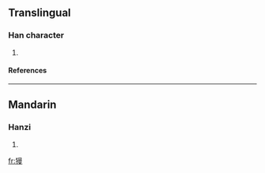 ==Translingual==
===Han character===
{{Han char|rn=94|rad=犬|as=11|sn=14|four=4624<sub>7</sub>|canj=大竹日田水 (KHAWE)}}
# {{defn|Han|sort=犬11}}
====References====
{{Han ref|kx=0717.180|dkj=20626|dj=1129.020|hdz=21365.060|uh=734C|ud=29516|bh=E2CD|bd=58061}}

----
==Mandarin==
===Hanzi===
{{cmn-hanzi|pin=[[màn]] ([[man4]])|wg=man<sup>4</sup>}}
# {{defn|Mandarin}}

[[fr:獌]]